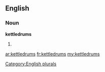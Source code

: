 ==English==

===Noun===
'''kettledrums'''

# {{plural of|[[kettledrum]]}}

[[Category:English plurals]]

[[ar:kettledrums]]
[[fr:kettledrums]]
[[my:kettledrums]]